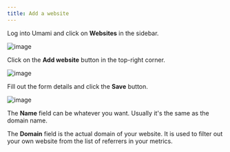 ```yaml
---
title: Add a website
---
```


Log into Umami and click on **Websites** in the sidebar.

![image](/images/docs/v3/navbar.png)

Click on the **Add website** button in the top-right corner.

![image](/images/docs/v3/website-add.png)

Fill out the form details and click the **Save** button.

![image](/images/docs/v3/website-add-form.png)

The **Name** field can be whatever you want. Usually it's the same as the domain name.

The **Domain** field is the actual domain of your website. It is used to filter out your own website
from the list of referrers in your metrics.
